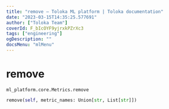 ```yaml
---
title: "remove — Toloka ML platform | Toloka documentation"
date: "2023-03-15T14:35:25.577691"
author: ["Toloka Team"]
coverId: F_bIcOYF9yjrxkPZrXc3
tags: ["engineering"]
ogDescription: ""
docsMenu: "mlMenu"
---
```


# remove

`ml_platform.core.Metrics.remove`

```python
remove(self, metric_names: Union[str, List[str]])
```